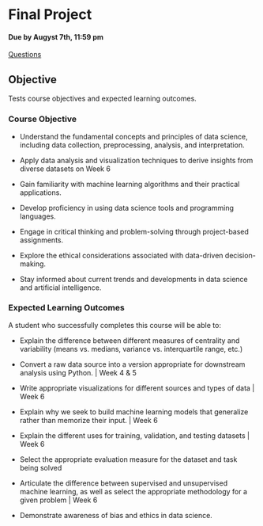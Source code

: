 # Final Project 
#### Due by Augyst 7th, 11:59 pm


[Questions](Questions.pdf)

## Objective

Tests course objectives and expected learning outcomes.

### Course Objective

- Understand the fundamental concepts and principles of data science, including data collection, preprocessing, analysis, and interpretation.

- Apply data analysis and visualization techniques to derive insights from diverse datasets on Week 6

- Gain familiarity with machine learning algorithms and their practical applications.

- Develop proficiency in using data science tools and programming languages.

- Engage in critical thinking and problem-solving through project-based assignments.

- Explore the ethical considerations associated with data-driven decision-making.

- Stay informed about current trends and developments in data science and artificial intelligence.
 
 
### Expected Learning Outcomes

A student who successfully completes this course will be able to:

- Explain the difference between different measures of centrality and variability (means vs. medians, variance vs. interquartile range, etc.)

- Convert a raw data source into a version appropriate for downstream analysis using Python. |  Week 4 & 5

- Write appropriate visualizations for different sources and types of data |  Week 6

- Explain why we seek to build machine learning models that generalize rather than memorize their input. | Week 6

- Explain the different uses for training, validation, and testing datasets | Week 6

- Select the appropriate evaluation measure for the dataset and task being solved

- Articulate the difference between supervised and unsupervised machine learning, as well as select the appropriate methodology for a given problem | Week 6

- Demonstrate awareness of bias and ethics in data science. 
